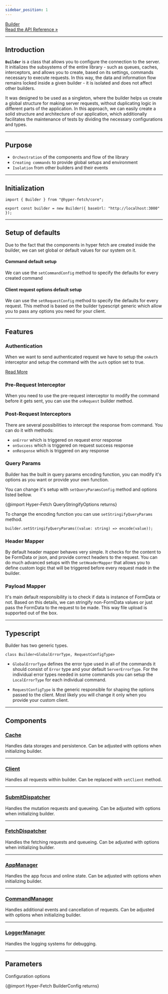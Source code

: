 ```yaml
---
sidebar_position: 1
---
```


<a class="api-link" href="/api/Hyper-Fetch/Class/Builder">
  <div class="api-link-title">Builder</div>
  <div class="api-link-sub-title">Read the API Reference »</div>
</a>

---

## Introduction

**`Builder`** is a class that allows you to configure the connection to the server. It initializes the subsystems of the
entire library - such as queues, caches, interceptors, and allows you to create, based on its settings, commands
necessary to execute requests. In this way, the data and information flow remains locked inside a given builder - it is
isolated and does not affect other builders.

It was designed to be used as a singleton, where the builder helps us create a global structure for making server
requests, without duplicating logic in different parts of the application. In this approach, we can easily create a
solid structure and architecture of our application, which additionally facilitates the maintenance of tests by dividing
the necessary configurations and types.

---

## Purpose

- `Orchestration` of the components and flow of the library
- `Creating commands` to provide global setups and environment
- `Isolation` from other builders and their events

---

## Initialization

```tsx
import { Builder } from "@hyper-fetch/core";

export const builder = new Builder({ baseUrl: "http://localhost:3000" });
```

---

## Setup of defaults

Due to the fact that the components in hyper fetch are created inside the builder, we can set global or default values
for our system on it.

#### Command default setup

We can use the `setCommandConfig` method to specify the defaults for every created command

#### Client request options default setup

We can use the `setRequestConfig` method to specify the defaults for every request. This method is based on the builder
typescript generic which allow you to pass any options you need for your client.

---

## Features

### Authentication

When we want to send authenticated request we have to setup the `onAuth` interceptor and setup the command with the
`auth` option set to true.

[Read More](/guides/Basic/Authentication)

### Pre-Request Interceptor

When you need to use the pre-request interceptor to modify the command before it gets sent, you can use the `onRequest`
builder method.

### Post-Request Interceptors

There are several possibilities to intercept the response from command. You can do it with methods:

- `onError` which is triggered on request error response
- `onSuccess` which is triggered on request success response
- `onResponse` which is triggered on any response

### Query Params

Builder has the built in query params encoding function, you can modify it's options as you want or provide your own
function.

You can change it's setup with `setQueryParamsConfig` method and options listed bellow.

{@import Hyper-Fetch QueryStringifyOptions returns}

To change the encoding function you can use `setStringifyQueryParams` method.

```tsx
builder.setStringifyQueryParams((value: string) => encode(value));
```

### Header Mapper

By default header mapper behaves very simple. It checks for the content to be FormData or json, and provide correct
headers to the request. You can do much advanced setups with the `setHeaderMapper` that allows you to define custom
logic that will be triggered before every request made in the builder.

### Payload Mapper

It's main default responsibility is to check if data is instance of FormData or not. Based on this details, we can
stringify non-FormData values or just pass the FormData to the request to be made. This way file upload is supported out
of the box.

---

## Typescript

Builder has two generic types.

```tsx
class Builder<GlobalErrorType, RequestConfigType>
```

- `GlobalErrorType` defines the error type used in all of the commands it should consist of `Error` type and your
  default `ServerErrorType`. For the individual error types needed in some commands you can setup the `LocalErrorType`
  for each individual command.

- `RequestConfigType` is the generic responsible for shaping the options passed to the client. Most likely you will
  change it only when you provide your custom client.

---

## Components

### [Cache](/api/Hyper-Fetch/Class/Cache)

Handles data storages and persistence. Can be adjusted with options when initializing builder.

---

### [Client](/api/Hyper-Fetch/Function/fetchClient)

Handles all requests within builder. Can be replaced with `setClient` method.

---

### [SubmitDispatcher](/api/Hyper-Fetch/Class/Dispatcher)

Handles the mutation requests and queueing. Can be adjusted with options when initializing builder.

---

### [FetchDispatcher](/api/Hyper-Fetch/Class/Dispatcher)

Handles the fetching requests and queueing. Can be adjusted with options when initializing builder.

---

### [AppManager](/api/Hyper-Fetch/Class/AppManager)

Handles the app focus and online state. Can be adjusted with options when initializing builder.

---

### [CommandManager](/api/Hyper-Fetch/Class/CommandManager)

Handles additional events and cancellation of requests. Can be adjusted with options when initializing builder.

---

### [LoggerManager](/api/Hyper-Fetch/Class/LoggerManager)

Handles the logging systems for debugging.

---

## Parameters

Configuration options

{@import Hyper-Fetch BuilderConfig returns}

<!-- ## Authentication

1. Adding the headers to the request during authentication

```tsx
export const builder = new Builder({ baseUrl }).onAuth((command) => {
  const state = store.getState();
  const authToken = state.auth.token;

  // Before each command with setting "auth: true" add the Bearer token
  return command.setHeaders({
    ...command.headers,
    Authorization: `Bearer ${authToken}`,
  });
});

export const getUsers = builder.createCommand<{ name: string; email: string }>()({
  method: "GET",
  endpoint: "/users",
  auth: true, // Important!
});
```

2. Refreshing the token

```tsx
export const builder = new Builder({ baseUrl }).onError(async (res, command) => {
  const status = res[2];
  const refreshToken = localStorage.getItem(REFRESH_TOKEN_STORAGE_FIELD);

  // Check if command has the used value - this will ensure you will not go into infinite loop
  if (!command.used && refreshToken && status === 401) {
    // Prepare the refresh token command
    const postRefreshToken = builder.createCommand<LoginResponse, LoginData>()({
      endpoint: "/refresh-token",
      method: "POST",
    });

    // Call the command to receive new tokens
    const [data] = await postRefreshToken.setData({ refreshToken }).exec();

    if (data) {
      // Safe the new tokens
      localStorage.setItem(TOKEN_STORAGE_FIELD, data.token);
      localStorage.setItem(REFRESH_TOKEN_STORAGE_FIELD, data.refreshToken);
      // Repeat the request
      return command.setUsed(true).send();
    }
  }
  // Return the initial response is something goes wrong
  return res;
});
``` -->

<!--

- connection graph with command and other systems

-->

<!--
## TODOS and examples

- TODO - subsection for Builder -> providing own client (other than XHR) + options
- TODO - subsection for Builder -> providing own cache.
- TODO - subsection for Builder -> section for providing own Manager implementation.
- TODO - subsection for Builder -> section for providing own queues implementation. -->
